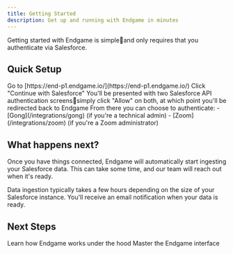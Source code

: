 ```yaml
---
title: Getting Started
description: Get up and running with Endgame in minutes
---
```


Getting started with Endgame is simpleand only requires that you authenticate via Salesforce.

## Quick Setup

<Steps>
  <Step title="Navigate to Endgame">
    Go to [https://end-p1.endgame.io/](https://end-p1.endgame.io/)
  </Step>
  <Step title="Authenticate with Salesforce">
    Click "Continue with Salesforce"
  </Step>
  <Step title="Grant API permissions">
    You'll be presented with two Salesforce API authentication screenssimply click "Allow" on both, at which point you'll be redirected back to Endgame
  </Step>
  <Step title="Connect additional integrations">
    From there you can choose to authenticate:
    - [Gong](/integrations/gong) (if you're a technical admin)
    - [Zoom](/integrations/zoom) (if you're a Zoom administrator)
  </Step>
</Steps>

## What happens next?

Once you have things connected, Endgame will automatically start ingesting your Salesforce data. This can take some time, and our team will reach out when it's ready.

<Info>
Data ingestion typically takes a few hours depending on the size of your Salesforce instance. You'll receive an email notification when your data is ready.
</Info>

## Next Steps

<CardGroup cols={2}>
  <Card
    title="Core Concepts"
    icon="book"
    href="/core-concepts"
  >
    Learn how Endgame works under the hood
  </Card>
  <Card
    title="Navigate Endgame"
    icon="compass"
    href="/navigating-endgame"
  >
    Master the Endgame interface
  </Card>
</CardGroup>